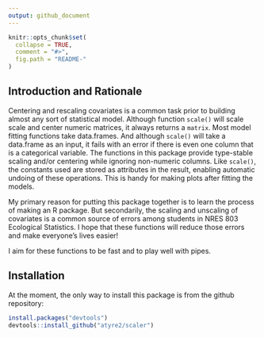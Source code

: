 ```yaml
---
output: github_document
---
```


<!-- README.md is generated from README.Rmd. Please edit that file -->

```r
knitr::opts_chunk$set(
  collapse = TRUE,
  comment = "#>",
  fig.path = "README-"
)
```

## Introduction and Rationale

Centering and rescaling covariates is a common task prior to building
almost any sort of statistical model. Although function `scale()` will scale
scale and center numeric matrices, it always returns a `matrix`. Most model
fitting functions take data.frames. And although `scale()` will take a
data.frame as an input, it fails with an error if there is even one column
that is a categorical variable. The functions in this package provide type-stable
scaling and/or centering while ignoring
non-numeric columns. Like `scale()`, the constants used are stored as
attributes in the result, enabling automatic undoing of these operations.
This is handy for making plots after fitting the models.

My primary reason for putting this package together is to learn the process of 
making an R package. But secondarily, the scaling and unscaling of covariates
is a common source of errors among students in NRES 803 Ecological Statistics. 
I hope that these functions will reduce those errors and make everyone's lives
easier!

I aim for these functions to be fast and to play well with pipes. 

## Installation

At the moment, the only way to install this package is from the github
repository:

```r
install.packages("devtools")
devtools::install_github("atyre2/scaler")
```

